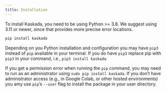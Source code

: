 ```yaml
---
title: Installation
---
```


To install Kaskada, you need to be using Python >= 3.8.
We suggest using 3.11 or newer, since that provides more precise error locations.

```.bash
pip install kaskada
```

::: {.callout-tip}
Depending on you Python installation and configuration you may have `pip3` instead of `pip` available in your terminal.
If you do have `pip3` replace pip with `pip3` in your command, i.e., `pip3 install kaskada`.

If you get a permission error when running the `pip` command, you may need to run as an administrator using `sudo pip install kaskada`.
If you don't have administrator access (e.g., in Google Colab, or other hosted environments) you amy use `pip`’s `--user` flag to install the package in your user directory.
:::
